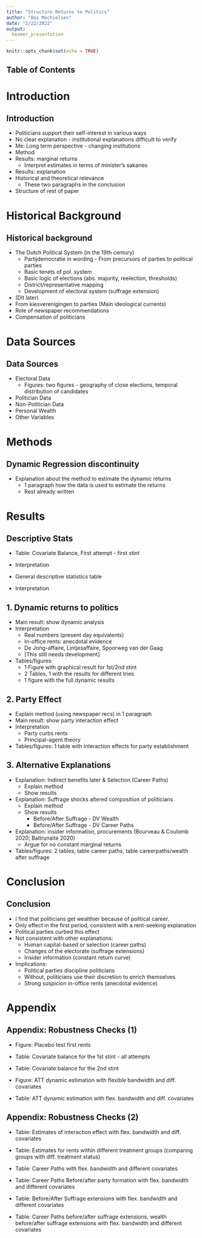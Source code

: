 ```yaml
---
title: "Structure Returns to Politics"
author: "Bas Machielsen"
date: "2/22/2022"
output: 
  beamer_presentation
---
```


```r
knitr::opts_chunk$set(echo = TRUE)
```

## Table of Contents

\tableofcontents

# Introduction

## Introduction

- Politicians support their self-interest in various ways
- No clear explanation - institutional explanations difficult to verify
- Me: Long term perspective - changing institutions
- Method
- Results: marginal returns
  - Interpret estimates in terms of minister's sakaries
- Results: explanation
- Historical and theoretical relevance
   - These two paragraphs in the conclusion
- Structure of rest of paper

# Historical Background

## Historical background

- The Dutch Political System (in the 19th century)
  - Partijdemocratie in wording - From precursors of parties to political parties
  - Basic tenets of pol. system
  - Basic logic of elections (abs. majority, reelection, thresholds)
  - District/representative mapping
  - Development of electoral system (suffrage extension)
 
- (Dit later)
- From kiesverenigingen to parties (Main ideological currents) 
- Role of newspaper recommendations
- Compensation of politicians

# Data Sources

## Data Sources

- Electoral Data
  - Figures: two figures - geography of close elections, temporal distribution of candidates
- Politician Data
- Non-Politician Data
- Personal Wealth
- Other Variables


# Methods

## Dynamic Regression discontinuity

- Explanation about the method to estimate the dynamic returns
  - 1 paragraph how the data is used to estimate the returns
  - Rest already written

# Results

## Descriptive Stats

- Table: Covariate Balance, First attempt - first stint
- Interpretation

- General descriptive statistics table
- Interpretation


## 1. Dynamic returns to politics

- Main result: show dynamic analysis
- Interpretation
  - Real numbers (present day equivalents)
  - In-office rents: anecdotal evidence
  - De Jong-affaire, Lintjesaffaire, Spoorweg van der Gaag
  - [This still needs development]
- Tables/figures: 
  - 1 Figure with graphical result for 1st/2nd stint
  - 2 Tables, 1 with the results for different tries
  - 1 figure with the full dynamic results

## 2. Party Effect

- Explain method (using newspaper recs) in 1 paragraph
- Main result: show party interaction effect
- Interpretation
  - Party curbs rents
  - Principal-agent theory
- Tables/figures: 1 table with interaction effects for party establishment

## 3. Alternative Explanations

- Explanation: Indirect benefits later & Selection (Career Paths)
  - Explain method
  - Show results
  
- Explanation: Suffrage shocks altered composition of politicians
  - Explain method
  - Show results
    - Before/After Suffrage - DV Wealth
    - Before/After Suffrage - DV Career Paths

- Explanation: insider information, procurements (Bourveau & Coulomb 2020; Baltrunaite 2020)
  - Argue for no constant marginal returns
  
- Tables/figures: 2 tables, table career paths, table careerpaths/wealth after suffrage

# Conclusion

## Conclusion

- I find that politicians get wealthier because of political career. 
- Only effect in the first period, consistent with a rent-seeking explanation
- Political parties curbed this effect
- Not consistent with other explanations:
  - Human capital-based or selection (career paths)
  - Changes of the electorate (suffrage extensions)
  - Insider information (constant return curve)
- Implications: 
  - Political parties discipline politicians
  - Without, politicians use their discretion to enrich themselves
  - Strong suspicion in-office rents (anecdotal evidence)
  


# Appendix

## Appendix: Robustness Checks (1)

- Figure: Placebo test first rents

- Table: Covariate balance for the 1st stint - all attempts
- Table: Covariate balance for the 2nd stint

- Figure: ATT dynamic estimation with flexible bandwidth and diff. covariates
- Table: ATT dynamic estimation with flex. bandwidth and diff. covariates

## Appendix: Robustness Checks (2)

- Table: Estimates of interaction effect with flex. bandwidth and diff. covariates
- Table: Estimates for rents within different treatment groups (comparing groups with diff. treatment status)

- Table: Career Paths with flex. bandwidth and different covariates
- Table: Career Paths Before/after party formation with flex. bandwidth and different covariates

- Table: Before/After Suffrage extensions with flex. bandwidth and different covariates
- Table: Career Paths before/after suffrage extensions, wealth before/after suffrage extensions with flex. bandwidth and different covariates


